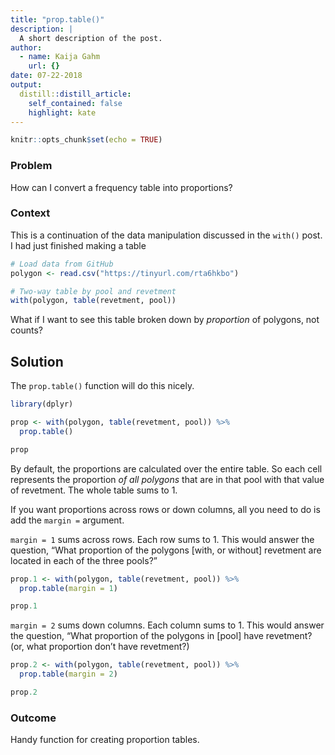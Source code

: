 ```yaml
---
title: "prop.table()"
description: |
  A short description of the post.
author:
  - name: Kaija Gahm
    url: {}
date: 07-22-2018
output:
  distill::distill_article:
    self_contained: false
    highlight: kate
---
```



```r
knitr::opts_chunk$set(echo = TRUE)
```

### Problem

How can I convert a frequency table into proportions?

### Context

This is a continuation of the data manipulation discussed in the `with()` post. I had just finished making a table

```r
# Load data from GitHub
polygon <- read.csv("https://tinyurl.com/rta6hkbo")

# Two-way table by pool and revetment
with(polygon, table(revetment, pool))
```

What if I want to see this table broken down by *proportion* of polygons, not counts?

## Solution

The `prop.table()` function will do this nicely.

```r
library(dplyr)

prop <- with(polygon, table(revetment, pool)) %>% 
  prop.table()

prop
```

By default, the proportions are calculated over the entire table. So each cell represents the proportion *of all polygons* that are in that pool with that value of revetment. The whole table sums to 1.

If you want proportions across rows or down columns, all you need to do is add the `margin =` argument.

`margin = 1` sums across rows. Each row sums to 1. This would answer the question, "What proportion of the polygons [with, or without] revetment are located in each of the three pools?"

```r
prop.1 <- with(polygon, table(revetment, pool)) %>% 
  prop.table(margin = 1)

prop.1
```

`margin = 2` sums down columns. Each column sums to 1. This would answer the question, "What proportion of the polygons in [pool] have revetment? (or, what proportion don't have revetment?)

```r
prop.2 <- with(polygon, table(revetment, pool)) %>% 
  prop.table(margin = 2)

prop.2
```

### Outcome

Handy function for creating proportion tables.